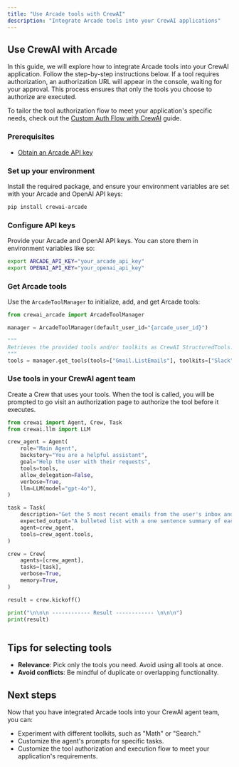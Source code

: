 ```yaml
---
title: "Use Arcade tools with CrewAI"
description: "Integrate Arcade tools into your CrewAI applications"
---
```



## Use CrewAI with Arcade

In this guide, we will explore how to integrate Arcade tools into your CrewAI application. Follow the step-by-step instructions below. If a tool requires authorization, an authorization URL will appear in the console, waiting for your approval. This process ensures that only the tools you choose to authorize are executed.

To tailor the tool authorization flow to meet your application's specific needs, check out the [Custom Auth Flow with CrewAI](/home/crewai/custom-auth-flow) guide.

<Steps>

### Prerequisites

- [Obtain an Arcade API key](/home/api-keys)

### Set up your environment

Install the required package, and ensure your environment variables are set with your Arcade and OpenAI API keys:

```bash
pip install crewai-arcade
```

### Configure API keys

Provide your Arcade and OpenAI API keys. You can store them in environment variables like so:

```bash
export ARCADE_API_KEY="your_arcade_api_key"
export OPENAI_API_KEY="your_openai_api_key"
```

### Get Arcade tools

Use the `ArcadeToolManager` to initialize, add, and get Arcade tools:

```python
from crewai_arcade import ArcadeToolManager

manager = ArcadeToolManager(default_user_id="{arcade_user_id}")

"""
Retrieves the provided tools and/or toolkits as CrewAI StructuredTools.
"""
tools = manager.get_tools(tools=["Gmail.ListEmails"], toolkits=["Slack"])
```

### Use tools in your CrewAI agent team

Create a Crew that uses your tools. When the tool is called, you will be prompted to go visit an authorization page to authorize the tool before it executes.

```python
from crewai import Agent, Crew, Task
from crewai.llm import LLM

crew_agent = Agent(
    role="Main Agent",
    backstory="You are a helpful assistant",
    goal="Help the user with their requests",
    tools=tools,
    allow_delegation=False,
    verbose=True,
    llm=LLM(model="gpt-4o"),
)

task = Task(
    description="Get the 5 most recent emails from the user's inbox and summarize them and recommend a response for each.",
    expected_output="A bulleted list with a one sentence summary of each email and a recommended response to the email.",
    agent=crew_agent,
    tools=crew_agent.tools,
)

crew = Crew(
    agents=[crew_agent],
    tasks=[task],
    verbose=True,
    memory=True,
)

result = crew.kickoff()

print("\n\n\n ------------ Result ------------ \n\n\n")
print(result)
```

</Steps>

<ToggleContent showText="Click to view a full example" hideText="Hide example">

```python file=<rootDir>/examples/code/home/crewai/use_arcade_tools.py
```

</ToggleContent>

## Tips for selecting tools

- **Relevance**: Pick only the tools you need. Avoid using all tools at once.
- **Avoid conflicts**: Be mindful of duplicate or overlapping functionality.

## Next steps

Now that you have integrated Arcade tools into your CrewAI agent team, you can:

- Experiment with different toolkits, such as "Math" or "Search."
- Customize the agent's prompts for specific tasks.
- Customize the tool authorization and execution flow to meet your application's requirements.
